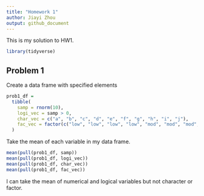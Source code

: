 ```yaml
---
title: "Homework 1"
author: Jiayi Zhou
output: github_document
---
```


This is my solution to HW1.

```r
library(tidyverse)
```

## Problem 1

Create a data frame with specified elements

```r
prob1_df = 
  tibble(
    samp = rnorm(10),
    logi_vec = samp > 0,
    char_vec = c("a", "b", "c", "d", "e", "f", "g", "h", "i", "j"),
    fac_vec = factor(c("low", "low", "low", "low", "mod", "mod", "mod", "high", "high", "high"))
  )
```

Take the mean of each variable in my data frame.

```r
mean(pull(prob1_df, samp))
mean(pull(prob1_df, logi_vec))
mean(pull(prob1_df, char_vec))
mean(pull(prob1_df, fac_vec))
```

I can take the mean of numerical and logical variables but not character or factor.

